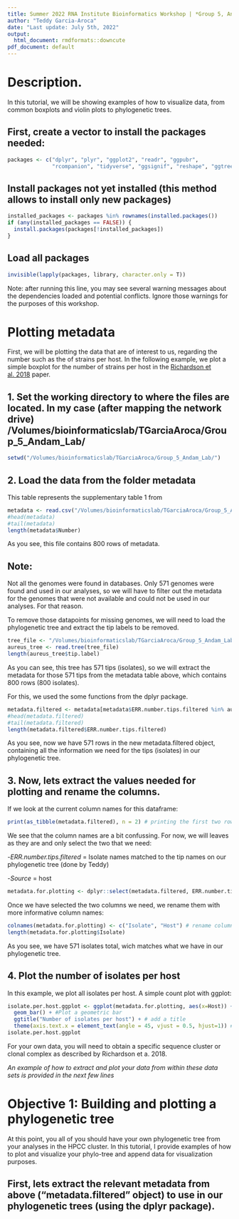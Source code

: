 ```yaml
---
title: Summer 2022 RNA Institute Bioinformatics Workshop | *Group 5, Andam Lab*
author: "Teddy Garcia-Aroca"
date: "Last update: July 5th, 2022"
output:
  html_document: rmdformats::downcute
pdf_document: default
---
```


# Description.

In this tutorial, we will be showing examples of how to visualize data, from  
common boxplots and violin plots to phylogenetic trees.

    
## First, create a vector to install the packages needed:
  
```r
packages <- c("dplyr", "plyr", "ggplot2", "readr", "ggpubr",
              "rcompanion", "tidyverse", "ggsignif", "reshape", "ggtree", "phytools", "gridExtra")
```

## Install packages not yet installed (this method allows to install only new packages)

```r
installed_packages <- packages %in% rownames(installed.packages())
if (any(installed_packages == FALSE)) {
  install.packages(packages[!installed_packages])
}
```

## Load all packages
```r
invisible(lapply(packages, library, character.only = T))
```

Note: after running this line, you may see several warning messages about the dependencies loaded and potential conflicts. Ignore those warnings for the purposes of this workshop.

# Plotting metadata

First, we will be plotting the data that are of interest to us, regarding the number such as the of strains per host. In the following example, we plot a simple boxplot for the number of strains per host in the [Richardson et al. 2018](../references/Richardson2018_multiHostPathogen.pdf) paper.

## 1. Set the working directory to where the files are located. In my case (after mapping the network drive) /Volumes/bioinformaticslab/TGarciaAroca/Group_5_Andam_Lab/

```r
setwd("/Volumes/bioinformaticslab/TGarciaAroca/Group_5_Andam_Lab/")
```

## 2. Load the data from the folder metadata

This table represents the supplementary table 1 from 

```r
metadata <- read.csv("/Volumes/bioinformaticslab/TGarciaAroca/Group_5_Andam_Lab/metadata/metadata.csv", sep=",", header=T)
#head(metadata) 
#tail(metadata)
length(metadata$Number)
```

As you see, this file contains 800 rows of metadata.


## Note: 

Not all the genomes were found in databases. Only 571 genomes were found and used in our analyses, so we will have to filter out the metadata for the genomes that were not available and could not be used in our analyses. For that reason.

To remove those datapoints for missing genomes, we will need to load the phylogenetic tree and extract the tip labels to be removed.

```r
tree_file <- "/Volumes/bioinformaticslab/TGarciaAroca/Group_5_Andam_Lab/datasets/core_genome/raxml/RAxML_bestTree.aureus_raxml_out"
aureus_tree <- read.tree(tree_file)
length(aureus_tree$tip.label)

```

As you can see, this tree has 571 tips (isolates), so we will extract the metadata for those 571 tips from the metadata table above, which contains 800 rows (800 isolates).

For this, we used the some functions from the dplyr package.

```r
metadata.filtered <- metadata[metadata$ERR.number.tips.filtered %in% aureus_tree$tip.label,] #Extract values in metadata based on tip labels on tree
#head(metadata.filtered)
#tail(metadata.filtered)
length(metadata.filtered$ERR.number.tips.filtered)
```  

As you see, now we have 571 rows in the new metadata.filtered object, containing all the information we need for the tips (isolates) in our phylogenetic tree.

## 3. Now, lets extract the values needed for plotting and rename the columns.

If we look at the current column names for this dataframe:

```r
print(as_tibble(metadata.filtered), n = 2) # printing the first two rows only
```

We see that the column names are a bit confussing. For now, we will leaves as they are and only select the two that we need:

-*ERR.number.tips.filtered* = Isolate names matched to the tip names on our phylogenetic tree (done by Teddy)

-*Source* = host

```r
metadata.for.plotting <- dplyr::select(metadata.filtered, ERR.number.tips.filtered, Source) #extract values needed from filtered table
```

Once we have selected the two columns we need, we rename them with more informative column names:

```r
colnames(metadata.for.plotting) <- c("Isolate", "Host") # rename columns
length(metadata.for.plotting$Isolate)
```

As you see, we have 571 isolates total, wich matches what we have in our phylogenetic tree.

## 4. Plot the number of isolates per host

In this example, we plot all isolates per host. A simple count plot with ggplot:

```r
isolate.per.host.ggplot <- ggplot(metadata.for.plotting, aes(x=Host)) + # load data into ggplot and define axes
  geom_bar() + #Plot a geometric bar
  ggtitle("Number of isolates per host") + # add a title
  theme(axis.text.x = element_text(angle = 45, vjust = 0.5, hjust=1)) # Rotate labels
isolate.per.host.ggplot
```


For your own data, you will need to obtain a specific sequence cluster or clonal complex as described by Richardson et a. 2018. 

*An example of how to extract and plot your data from within these data sets is provided in the next few lines*

# Objective 1: Building and plotting a phylogenetic tree

At this point, you all of you should have your own phylogenetic tree from your analyses in the HPCC cluster. In this tutorial, I provide examples of how to plot and visualize your phylo-tree and append data for visualization purposes.

## First, lets extract the  relevant metadata from above ("metadata.filtered" object) to use in our phylogenetic trees (using the dplyr package).






